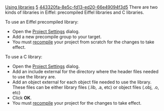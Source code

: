 [[Property:title|Using libraries]]
[[Property:weight|5]]
[[Property:uuid|443320fa-8e5c-fd13-ed20-66e49094f3d5]]
There are two kinds of libraries in Eiffel: precompiled Eiffel libraries and C libraries.

To use an Eiffel precompiled library:
* Open the [[Group Options|Project Settings]]  dialog. 
* Add a new precompile group to your target.
* You must [[Generating executables|recompile]]  your project from scratch for the changes to take effect. 

{{note| '''Note''': You can only use one precompiled library at a time in a project. To use more than one, you should precompile all the libraries you want to use together in a single precompiled library. }}

To use a C library:
* Open the [[Externals Options|Project Settings]]  dialog. 
* Add an include external for the directory where the header files needed to use the library are.
* Add an object external for each object file needed to use the library. These files can be either library files (.lib, .a, etc) or object files (.obj, .o, etc) 
* Click '''OK'''. 
* You must [[Generating executables|recompile]]  your project for the changes to take effect. 

{{seealso| '''See Also''' <br/>
[[Generating libraries|Creating libraries]]  <br/>
[[Adding a cluster|Adding classes and clusters from Eiffel libraries without precompiling the library]]  <br/>
[[C externals|Making C calls in Eiffel]]  }}




